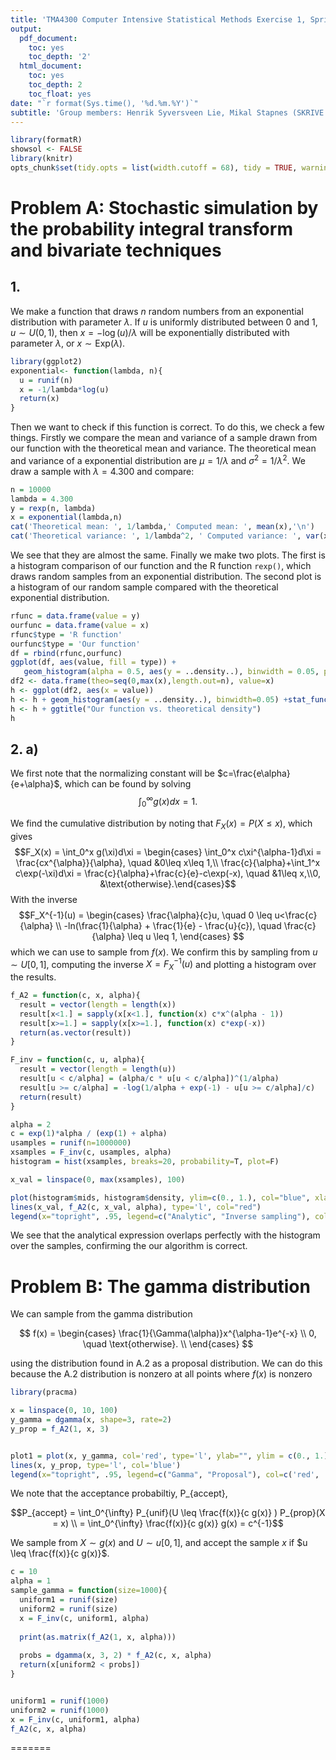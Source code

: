 ```yaml
--- 
title: 'TMA4300 Computer Intensive Statistical Methods Exercise 1, Spring 2019'
output:
  pdf_document:
    toc: yes
    toc_depth: '2'
  html_document:
    toc: yes
    toc_depth: 2
    toc_float: yes
date: "`r format(Sys.time(), '%d.%m.%Y')`"
subtitle: 'Group members: Henrik Syversveen Lie, Mikal Stapnes (SKRIVE STUDENTNUMMER I STEDET??)'
---
```



```r
library(formatR)
showsol <- FALSE
library(knitr)
opts_chunk$set(tidy.opts = list(width.cutoff = 68), tidy = TRUE, warning = FALSE, error = FALSE, message = FALSE, echo = TRUE)
```

# Problem A: Stochastic simulation by the probability integral transform and bivariate techniques

## 1.
We make a function that draws $n$ random numbers from an exponential distribution with parameter $\lambda$. If $u$ is uniformly distributed between 0 and 1, $u\sim U(0,1)$, then $x=-\log(u)/\lambda$ will be exponentially distributed with parameter $\lambda$, or $x\sim \text{Exp}(\lambda)$.
```r
library(ggplot2)
exponential<- function(lambda, n){
  u = runif(n)
  x = -1/lambda*log(u)
  return(x)
}
```
Then we want to check if this function is correct. To do this, we check a few things. Firstly we compare the mean and variance of a sample drawn from our function with the theoretical mean and variance. The theoretical mean and variance of a exponential distribution are $\mu = 1/\lambda$ and $\sigma^2 = 1/\lambda^2$. We draw a sample with $\lambda = 4.300$ and compare:
```r
n = 10000
lambda = 4.300
y = rexp(n, lambda)
x = exponential(lambda,n)
cat('Theoretical mean: ', 1/lambda,' Computed mean: ', mean(x),'\n')
cat('Theoretical variance: ', 1/lambda^2, ' Computed variance: ', var(x))
```
We see that they are almost the same. Finally we make two plots. The first is a histogram comparison of our function and the R function `rexp()`, which draws random samples from an exponential distribution. The second plot is a histogram of our random sample compared with the theoretical exponential distribution.
```r
rfunc = data.frame(value = y)
ourfunc = data.frame(value = x)
rfunc$type = 'R function'
ourfunc$type = 'Our function'
df = rbind(rfunc,ourfunc)
ggplot(df, aes(value, fill = type)) + 
   geom_histogram(alpha = 0.5, aes(y = ..density..), binwidth = 0.05, position = 'identity') + ggtitle("Our function vs. R function densities")
df2 <- data.frame(theo=seq(0,max(x),length.out=n), value=x)
h <- ggplot(df2, aes(x = value))
h <- h + geom_histogram(aes(y = ..density..), binwidth=0.05) +stat_function(fun=dexp,geom = "line",size=1.6,col="red",args = (mean=lambda))
h <- h + ggtitle("Our function vs. theoretical density")
h
```

## 2. a)
We first note that the normalizing constant will be $c=\frac{e\alpha}{e+\alpha}$, which can be found by solving $$\int_0^{\infty} g(x)dx = 1.$$

We find the cumulative distribution by noting that $F_X(x) = P(X\leq x)$, which gives 
$$F_X(x) = \int_0^x g(\xi)d\xi = \begin{cases} \int_0^x c\xi^{\alpha-1}d\xi = \frac{cx^{\alpha}}{\alpha}, \quad &0\leq x\leq 1,\\ \frac{c}{\alpha}+\int_1^x c\exp(-\xi)d\xi = \frac{c}{\alpha}+\frac{c}{e}-c\exp(-x), \quad &1\leq x,\\0, &\text{otherwise}.\end{cases}$$
With the inverse
$$F_X^{-1}(u) = \begin{cases} \frac{\alpha}{c}u, \quad 0 \leq u<\frac{c}{\alpha} \\
-ln(\frac{1}{\alpha} + \frac{1}{e} - \frac{u}{c}), \quad \frac{c}{\alpha} \leq u \leq 1,
\end{cases}
$$
which we can use to sample from $f(x)$. We confirm this by sampling from $u \sim U[0, 1]$, computing the inverse $X = F^{-1}_X(u)$ and plotting a histogram over the results.

```r
f_A2 = function(c, x, alpha){
  result = vector(length = length(x))
  result[x<1.] = sapply(x[x<1.], function(x) c*x^(alpha - 1))
  result[x>=1.] = sapply(x[x>=1.], function(x) c*exp(-x))
  return(as.vector(result))
}

F_inv = function(c, u, alpha){
  result = vector(length = length(u))
  result[u < c/alpha] = (alpha/c * u[u < c/alpha])^(1/alpha)
  result[u >= c/alpha] = -log(1/alpha + exp(-1) - u[u >= c/alpha]/c)
  return(result)
}

alpha = 2
c = exp(1)*alpha / (exp(1) + alpha)
usamples = runif(n=1000000)
xsamples = F_inv(c, usamples, alpha)
histogram = hist(xsamples, breaks=20, probability=T, plot=F)

x_val = linspace(0, max(xsamples), 100)

plot(histogram$mids, histogram$density, ylim=c(0., 1.), col="blue", xlab = "x", ylab="P(x)")
lines(x_val, f_A2(c, x_val, alpha), type='l', col="red")
legend(x="topright", .95, legend=c("Analytic", "Inverse sampling"), col=c('red', 'blue'), lty=1, cex=0.8)
```

We see that the analytical expression overlaps perfectly with the histogram over the samples, confirming the our algorithm is correct. 

# Problem B: The gamma distribution

We can sample from the gamma distribution 

$$ f(x) = \begin{cases}
\frac{1}{\Gamma(\alpha)}x^{\alpha-1}e^{-x} \\
0, \quad \text{otherwise}. \\
\end{cases} $$



using the distribution found in A.2 as a proposal distribution. We can do this because the A.2 distribution is nonzero at all points where $f(x)$ is nonzero

```r
library(pracma)

x = linspace(0, 10, 100)
y_gamma = dgamma(x, shape=3, rate=2)
y_prop = f_A2(1, x, 3)


plot1 = plot(x, y_gamma, col='red', type='l', ylab="", ylim = c(0., 1.))
lines(x, y_prop, type='l', col='blue')
legend(x="topright", .95, legend=c("Gamma", "Proposal"), col=c('red', 'blue'), lty=1, cex=0.8)
```
We note that the acceptance probabiltiy, P_{accept}, 

$$P_{accept} = \int_0^{\infty} P_{unif}(U \leq \frac{f(x)}{c g(x)} ) P_{prop}(X = x) \\
 = \int_0^{\infty} \frac{f(x)}{c g(x)} g(x) = c^{-1}$$

We sample from $X \sim g(x)$ and $U \sim u[0, 1]$, and accept the sample $x$ if $u \leq \frac{f(x)}{c g(x)}$.

```r

c = 10
alpha = 1
sample_gamma = function(size=1000){
  uniform1 = runif(size)
  uniform2 = runif(size)
  x = F_inv(c, uniform1, alpha)
  
  print(as.matrix(f_A2(1, x, alpha)))
  
  probs = dgamma(x, 3, 2) * f_A2(c, x, alpha)
  return(x[uniform2 < probs])
}


uniform1 = runif(1000)
uniform2 = runif(1000)
x = F_inv(c, uniform1, alpha)
f_A2(c, x, alpha)
```

=======
